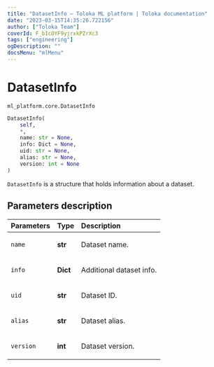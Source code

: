 ```yaml
---
title: "DatasetInfo — Toloka ML platform | Toloka documentation"
date: "2023-03-15T14:35:26.722156"
author: ["Toloka Team"]
coverId: F_bIcOYF9yjrxkPZrXc3
tags: ["engineering"]
ogDescription: ""
docsMenu: "mlMenu"
---
```


# DatasetInfo

`ml_platform.core.DatasetInfo`

```python
DatasetInfo(
    self,
    *,
    name: str = None,
    info: Dict = None,
    uid: str = None,
    alias: str = None,
    version: int = None
)
```

`DatasetInfo` is a structure that holds information about a dataset.

## Parameters description

| Parameters | Type | Description |
| :----------| :----| :-----------|
`name`|**str**|<p>Dataset name.</p>
`info`|**Dict**|<p>Additional dataset info.</p>
`uid`|**str**|<p>Dataset ID.</p>
`alias`|**str**|<p>Dataset alias.</p>
`version`|**int**|<p>Dataset version.</p>
